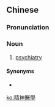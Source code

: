 {{also|精神医学}}
==Chinese==
{{zh-forms|s=精神医学|type=22}}
{{zh-wp}}

===Pronunciation===
{{zh-pron
|m=jīngshén yīxué
|c=zing1 san4 ji1 hok6
|cat=n
}}

===Noun===
{{zh-noun}}

# {{lb|zh|medicine}} [[psychiatry]]

====Synonyms====
* {{zh-l|精神病學}}

[[ko:精神醫學]]